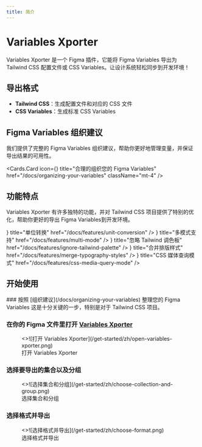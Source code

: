 ```yaml
---
title: 简介
---
```



# Variables Xporter

Variables Xporter 是一个 Figma 插件，它能将 Figma Variables 导出为 Tailwind CSS 配置文件或 CSS Variables。让设计系统轻松同步到开发环境！

## 导出格式
- **Tailwind CSS**：生成配置文件和对应的 CSS 文件
- **CSS Variables**：生成标准 CSS Variables

## Figma Variables 组织建议
我们提供了完整的 Figma Variables 组织建议，帮助你更好地管理变量，并保证导出结果的可用性。

  <Cards.Card
    icon={<BookCopy />}
    title="合理的组织您的 Figma Variables"
    href="/docs/organizing-your-variables"
    className="mt-4"
  />


## 功能特点
Variables Xporter 有许多独特的功能，并对 Tailwind CSS 项目提供了特别的优化，帮助你更好的导出 Figma Variables到开发环境。

<Cards>
  <Cards.Card
    icon={<RefreshCw />}
    title="单位转换"
    href="/docs/features/unit-conversion"
  />
  <Cards.Card
    icon={<Columns3 />}
    title="多模式支持"
    href="/docs/features/multi-mode"
  />
  <Cards.Card
    icon={<EyeOff />}
    title="忽略 Tailwind 调色板"
    href="/docs/features/ignore-tailwind-palette"
  />
  <Cards.Card
    icon={<Merge/>}
    title="合并排版样式"
    href="/docs/features/merge-typography-styles"
  />
  <Cards.Card
    icon={<Proportions />}
    title="CSS 媒体查询模式"
    href="/docs/features/css-media-query-mode"
  />
</Cards>


## 开始使用
<Steps>
### 按照 [组织建议](/docs/organizing-your-variables) 整理您的 Figma Variables
这是十分关键的一步，特别是对于 Tailwind CSS 项目。


### 在你的 Figma 文件里打开 [Variables Xporter](https://www.figma.com/community/plugin/1522142900835722038/variables-xporter)


<figure className="mt-6 max-w-[400px]">
  <>![打开 Variables Xporter](/get-started/zh/open-variables-xporter.png)</>
  <figcaption>
    打开 Variables Xporter
  </figcaption>
</figure>


### 选择要导出的集合以及分组

<figure className="mt-6 max-w-[400px]">
  <>![选择集合和分组](/get-started/zh/choose-collection-and-group.png)</>
  <figcaption>
    选择集合和分组
  </figcaption>
</figure>

### 选择格式并导出

<figure className="mt-6 max-w-[400px]">
  <>![选择格式并导出](/get-started/zh/choose-format.png)</>
  <figcaption>
    选择格式并导出
  </figcaption>
</figure>
</Steps>
